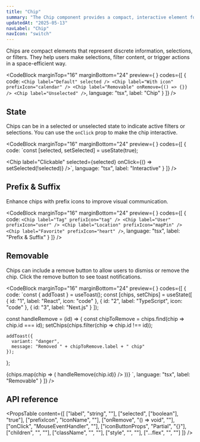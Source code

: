 ```yaml
---
title: "Chip"
summary: "The Chip component provides a compact, interactive element for displaying discrete information, selections, or filters."
updatedAt: "2025-05-13"
navLabel: "Chip"
navIcon: "switch"
---
```


Chips are compact elements that represent discrete information, selections, or filters. They help users make selections, filter content, or trigger actions in a space-efficient way.

<CodeBlock
  marginTop="16"
  marginBottom="24"
  preview={
    <BasicChipExample />
  }
  codes={[
    {
      code:
`<Chip label="Default" selected />
<Chip label="With icon" prefixIcon="calendar" />
<Chip label="Removable" onRemove={() => {}} />
<Chip label="Unselected" />`,
      language: "tsx",
      label: "Chip"
    }
  ]}
/>

## State

Chips can be in a selected or unselected state to indicate active filters or selections. You can use the `onClick` prop to make the chip interactive.

<CodeBlock
  marginTop="16"
  marginBottom="24"
  preview={
    <InteractiveChipExample />
  }
  codes={[
    {
      code:
`const [selected, setSelected] = useState<boolean>(true);

<Chip 
    label="Clickable" 
    selected={selected}
    onClick={() => setSelected(!selected)} 
/>`,
      language: "tsx",
      label: "Interactive"
    }
  ]}
/>

## Prefix & Suffix

Enhance chips with prefix icons to improve visual communication.

<CodeBlock
  marginTop="16"
  marginBottom="24"
  preview={
    <ChipWithIconsExample />
  }
  codes={[
    {
      code:
`<Chip label="Tag" prefixIcon="tag" />
<Chip label="User" prefixIcon="user" />
<Chip label="Location" prefixIcon="mapPin" />
<Chip label="Favorite" prefixIcon="heart" />`,
      language: "tsx",
      label: "Prefix & Suffix"
    }
  ]}
/>

## Removable

Chips can include a remove button to allow users to dismiss or remove the chip. Click the remove button to see toast notifications.

<CodeBlock
  marginTop="16"
  marginBottom="24"
  preview={
    <RemovableChipsExample />
  }
  codes={[
    {
      code:
`const { addToast } = useToast();
const [chips, setChips] = useState([
    { id: "1", label: "React", icon: "code" },
    { id: "2", label: "TypeScript", icon: "code" },
    { id: "3", label: "Next.js" }
]);

const handleRemove = (id) => {
    const chipToRemove = chips.find(chip => chip.id === id);
    setChips(chips.filter(chip => chip.id !== id));
    
    addToast({
      variant: "danger",
      message: "Removed " + chipToRemove.label + " chip"
    });
};

<Row gap="8" wrap>
    {chips.map(chip => (
      <Chip
        key={chip.id}
        label={chip.label}
        prefixIcon={chip.icon}
        onRemove={() => handleRemove(chip.id)}
      />
    ))}
</Row>`,
      language: "tsx",
      label: "Removable"
    }
  ]}
/>

## API reference

<PropsTable
  content={[
    ["label", "string", ""],
    ["selected", ["boolean"], "true"],
    ["prefixIcon", "IconName", ""],
    ["onRemove", "() => void", ""],
    ["onClick", "MouseEventHandler<HTMLDivElement>", ""],
    ["iconButtonProps", "Partial<IconButtonProps>", "{}"],
    ["children", "", ""],
    ["className", "", ""],
    ["style", "", ""],
    ["...flex", "", ""]
  ]}
/>